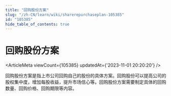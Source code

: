 ```yaml
---
title: "回购股份方案"
slug: "/zh-CN/learn/wiki/sharerepurchaseplan-105385"
id: "105385"
hide_table_of_contents: true
---
```



<Breadcrumbs current="回购股份方案" />

# 回购股份方案

<ArticleMeta viewCount={105385} updatedAt={'2023-11-01 20:20:20'} />
<div className='border-solid border-b border-t-0 my-4 border-[var(--ifm-color-gray-300)]' />

回购股份方案是指上市公司回购自己的股份的具体方案。回购股份可以提高公司的股权集中度，增加每股收益，提升市场信心等。回购股份方案需要制定具体的回购数量、回购价格、回购期限等内容。
